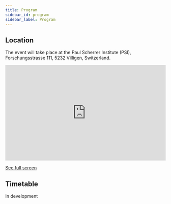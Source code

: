 ```yaml
---
title: Program
sidebar_id: program
sidebar_label: Program
---
```


## Location

The event will take place at the Paul Scherrer Institute (PSI), Forschungsstrasse 111, 5232 Villigen, Switzerland.

<iframe
  width="100%"
  height="300px"
  frameborder="0"
  allowfullscreen
  allow="geolocation"
  src="https://umap.osm.ch/en/map/anonymous-edit/9418:JGCv0JL0SxcR552W0QDkAsnayBmJhx2qFBD14aOtStA?scaleControl=false&miniMap=false&scrollWheelZoom=false&zoomControl=true&editMode=disabled&moreControl=true&searchControl=null&tilelayersControl=null&embedControl=null&datalayersControl=true&onLoadPanel=none&captionBar=false&captionMenus=true"
></iframe>
<p>
  <a href="https://umap.osm.ch/en/map/anonymous-edit/9418:JGCv0JL0SxcR552W0QDkAsnayBmJhx2qFBD14aOtStA?scaleControl=false&miniMap=false&scrollWheelZoom=true&zoomControl=true&editMode=disabled&moreControl=true&searchControl=null&tilelayersControl=null&embedControl=null&datalayersControl=true&onLoadPanel=none&captionBar=false&captionMenus=true">
    See full screen
  </a>
</p>

## Timetable

In development
